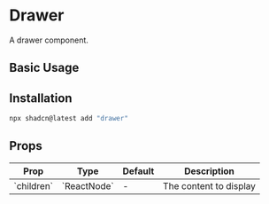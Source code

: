 # Drawer

A drawer component.

## Basic Usage

<ComponentTabs name="drawer-basic" />

## Installation

```bash
npx shadcn@latest add "drawer"
```

## Props

<div className="my-6 w-full overflow-y-auto">
  <table className="w-full">
    <thead>
      <tr className="m-0 border-t p-0 even:bg-muted">
        <th className="border px-4 py-2 text-left font-bold">Prop</th>
        <th className="border px-4 py-2 text-left font-bold">Type</th>
        <th className="border px-4 py-2 text-left font-bold">Default</th>
        <th className="border px-4 py-2 text-left font-bold">Description</th>
      </tr>
    </thead>
    <tbody>
      <tr className="m-0 border-t p-0 even:bg-muted">
        <td className="border px-4 py-2 text-left">`children`</td>
        <td className="border px-4 py-2 text-left">`ReactNode`</td>
        <td className="border px-4 py-2 text-left">-</td>
        <td className="border px-4 py-2 text-left">The content to display</td>
      </tr>
    </tbody>
  </table>
</div>
